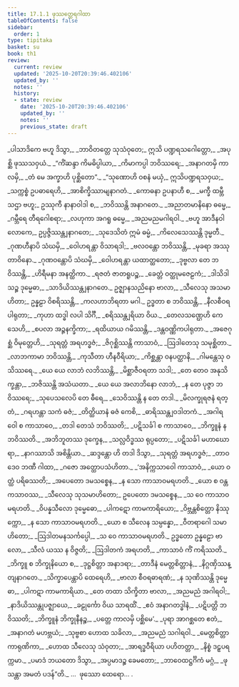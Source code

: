 ```yaml
---
title: 17.1.1 ဖုဿတ္ထေရဂါထာ
tableOfContents: false
sidebar:
  order: 1
type: tipitaka
basket: su
book: th1
review:
  current: review
  updated: '2025-10-20T20:39:46.402106'
  updated_by: ''
  notes: ''
  history:
  - state: review
    date: '2025-10-20T20:39:46.402106'
    updated_by: ''
    notes: ''
    previous_state: draft
---
```



<DynamicBreadcrumb />


<ReviewStatus review={frontmatter.review} showDetails={true} />

<HypothesisAnnotation frontmatter={frontmatter} />

<Division number="949" book="th1" e="ch" v="19" p="341">

<Paragraph number="1298" type="verses" book="th1">
_ပါသာဒိကေ ဗဟူ ဒိသွာ,_  
_ဘာဝိတတ္တေ သုသံဝုတေ;_  
ဣသိ ပဏ္ဍရသဂေါတ္တော,_  
_အပုစ္ဆိ ဖုဿသဝှယံ._  

</Paragraph>

</Division>
<Division number="950" book="th1" e="ch" v="19" p="341">

<Paragraph number="1299" type="verses" book="th1">
_“ကိံဆန္ဒာ ကိမဓိပ္ပါယာ,_  
_ကိမာကပ္ပါ ဘဝိဿရေ;_  
_အနာဂတမှိ ကာလမှိ,_  
_တံ မေ အက္ခာဟိ ပုစ္ဆိတော”._  

</Paragraph>

</Division>
<Division number="951" book="th1" e="ch" v="19" p="341">

<Paragraph number="1300" type="verses" book="th1">
_“သုဏောဟိ ဝစနံ မယှံ,_  
ဣသိပဏ္ဍရသဝှယ;_  
_သက္ကစ္စံ ဥပဓာရေဟိ,_  
_အာစိက္ခိဿာမျနာဂတံ._  

</Paragraph>

</Division>
<Division number="952" book="th1" e="ch" v="19" p="341">

<Paragraph number="1301" type="verses" book="th1">
_ကောဓနာ ဥပနာဟီ စ,_  
_မက္ခီ ထမ္ဘီ သဌာ ဗဟူ;_  
ဥဿုကီ နာနာဝါဒါ စ,_  
_ဘဝိဿန္တိ အနာဂတေ._  

</Paragraph>

</Division>
<Division number="953" book="th1" e="ch" v="19" p="341">

<Paragraph number="1302" type="verses" book="th1">
_အညာတမာနိနော ဓမ္မေ,_  
_ဂမ္ဘီရေ တီရဂေါစရာ;_  
_လဟုကာ အဂရူ ဓမ္မေ,_  
_အညမညမဂါရဝါ._  

</Paragraph>

</Division>
<Division number="954" book="th1" e="ch" v="19" p="341">

<Paragraph number="1303" type="verses" book="th1">
_ဗဟူ အာဒီနဝါ လောကေ,_  
ဥပ္ပဇ္ဇိဿန္တျနာဂတေ;_  
_သုဒေသိတံ ဣမံ ဓမ္မံ,_  
_ကိလေသေဿန္တိ ဒုမ္မတီ._  

</Paragraph>

</Division>
<Division number="955" book="th1" e="ch" v="19" p="341">

<Paragraph number="1304" type="verses" book="th1">
_ဂုဏဟီနာပိ သံဃမှိ,_  
_ဝေါဟရန္တာ ဝိသာရဒါ;_  
_ဗလဝန္တော ဘဝိဿန္တိ,_  
_မုခရာ အဿုတာဝိနော._  

</Paragraph>

</Division>
<Division number="956" book="th1" e="ch" v="19" p="341">

<Paragraph number="1305" type="verses" book="th1">
_ဂုဏဝန္တောပိ သံဃမှိ,_  
_ဝေါဟရန္တာ ယထာတ္ထတော;_  
_ဒုဗ္ဗလာ တေ ဘဝိဿန္တိ,_  
_ဟိရီမနာ အနတ္ထိကာ._  

</Paragraph>

</Division>
<Division number="957" book="th1" e="ch" v="19" p="341">

<Paragraph number="1306" type="verses" book="th1">
_ရဇတံ ဇာတရူပဉ္စ,_  
_ခေတ္တံ ဝတ္ထုမဇေဠကံ;_  
_ဒါသိဒါသဉ္စ ဒုမ္မေဓာ,_  
_သာဒိယိဿန္တျနာဂတေ._  

</Paragraph>

</Division>
<Division number="958" book="th1" e="ch" v="19" p="341">

<Paragraph number="1307" book="th1">
ဥဇ္ဈာနသညိနော ဗာလာ,_  
_သီလေသု အသမာဟိတာ;_  
ဥန္နဠာ ဝိစရိဿန္တိ,_  
_ကလဟာဘိရတာ မဂါ._  

</Paragraph>

</Division>
<Division number="959" book="th1" e="ch" v="19" p="341">

<Paragraph number="1308" type="verses" book="th1">
ဥဒ္ဓတာ စ ဘဝိဿန္တိ,_  
_နီလစီဝရပါရုတာ;_  
_ကုဟာ ထဒ္ဓါ လပါ သိင်္ဂီ,_  
_စရိဿန္တျရိယာ ဝိယ._  

</Paragraph>

</Division>
<Division number="960" book="th1" e="ch" v="19" p="341">

<Paragraph number="1309" type="verses" book="th1">
_တေလသဏ္ဌေဟိ ကေသေဟိ,_  
_စပလာ အဉ္ဇနက္ခိကာ;_  
_ရထိယာယ ဂမိဿန္တိ,_  
_ဒန္တဝဏ္ဏိကပါရုတာ._  

</Paragraph>

</Division>
<Division number="961" book="th1" e="ch" v="19" p="342">

<Paragraph number="1310" type="verses" book="th1">
_အဇေဂုစ္ဆံ ဝိမုတ္တေဟိ,_  
_သုရတ္တံ အရဟဒ္ဓဇံ;_  
_ဇိဂုစ္ဆိဿန္တိ ကာသာဝံ,_  
_ဩဒါတေသု သမုစ္ဆိတာ._  

</Paragraph>

</Division>
<Division number="962" book="th1" e="ch" v="19" p="342">

<Paragraph number="1311" type="verses" book="th1">
_လာဘကာမာ ဘဝိဿန္တိ,_  
_ကုသီတာ ဟီနဝီရိယာ;_  
_ကိစ္ဆန္တာ ဝနပတ္ထာနိ,_  
_ဂါမန္တေသု ဝသိဿရေ._  

</Paragraph>

</Division>
<Division number="963" book="th1" e="ch" v="19" p="342">

<Paragraph number="1312" type="verses" book="th1">
_ယေ ယေ လာဘံ လဘိဿန္တိ,_  
_မိစ္ဆာဇီဝရတာ သဒါ;_  
_တေ တေဝ အနုသိက္ခန္တာ,_  
_ဘဇိဿန္တိ အသံယတာ._  

</Paragraph>

</Division>
<Division number="964" book="th1" e="ch" v="19" p="342">

<Paragraph number="1313" type="verses" book="th1">
_ယေ ယေ အလာဘိနော လာဘံ,_  
_န တေ ပုဇ္ဇာ ဘဝိဿရေ;_  
_သုပေသလေပိ တေ ဓီရေ,_  
_သေဝိဿန္တိ န တေ တဒါ._  

</Paragraph>

</Division>
<Division number="965" book="th1" e="ch" v="19" p="342">

<Paragraph number="1314" type="verses" book="th1">
_မိလက္ခုရဇနံ ရတ္တံ,_  
_ဂရဟန္တာ သကံ ဓဇံ;_  
_တိတ္ထိယာနံ ဓဇံ ကေစိ,_  
_ဓာရိဿန္တျဝဒါတကံ._  

</Paragraph>

</Division>
<Division number="966" book="th1" e="ch" v="19" p="342">

<Paragraph number="1315" type="verses" book="th1">
_အဂါရဝေါ စ ကာသာဝေ,_  
_တဒါ တေသံ ဘဝိဿတိ;_  
_ပဋိသင်္ခါ စ ကာသာဝေ,_  
_ဘိက္ခူနံ န ဘဝိဿတိ._  

</Paragraph>

</Division>
<Division number="967" book="th1" e="ch" v="19" p="342">

<Paragraph number="1316" type="verses" book="th1">
_အဘိဘူတဿ ဒုက္ခေန,_  
_သလ္လဝိဒ္ဓဿ ရုပ္ပတော;_  
_ပဋိသင်္ခါ မဟာဃောရာ,_  
_နာဂဿာသိ အစိန္တိယာ._  

</Paragraph>

</Division>
<Division number="968" book="th1" e="ch" v="19" p="342">

<Paragraph number="1317" type="verses" book="th1">
_ဆဒ္ဒန္တော ဟိ တဒါ ဒိသွာ,_  
_သုရတ္တံ အရဟဒ္ဓဇံ;_  
_တာဝဒေဝ ဘဏီ ဂါထာ,_  
_ဂဇော အတ္ထောပသံဟိတာ._  

</Paragraph>

</Division>
<Division number="969" book="th1" e="ch" v="19" p="342">

<Paragraph number="1318" type="verses" book="th1">
_‘အနိက္ကသာဝေါ ကာသာဝံ,_  
_ယော ဝတ္ထံ ပရိဓဿတိ;_  
_အပေတော ဒမသစ္စေန,_  
_န သော ကာသာဝမရဟတိ._  

</Paragraph>

</Division>
<Division number="970" book="th1" e="ch" v="19" p="342">

<Paragraph number="1319" type="verses" book="th1">
_ယော စ ဝန္တကသာဝဿ,_  
_သီလေသု သုသမာဟိတော;_  
ဥပေတော ဒမသစ္စေန,_  
_သ ဝေ ကာသာဝမရဟတိ._  

</Paragraph>

</Division>
<Division number="971" book="th1" e="ch" v="19" p="342">

<Paragraph number="1320" type="verses" book="th1">
_ဝိပန္နသီလော ဒုမ္မေဓော,_  
_ပါကဋော ကာမကာရိယော;_  
_ဝိဗ္ဘန္တစိတ္တော နိဿုက္ကော,_  
_န သော ကာသာဝမရဟတိ._  

</Paragraph>

</Division>
<Division number="972" book="th1" e="ch" v="19" p="342">

<Paragraph number="1321" type="verses" book="th1">
_ယော စ သီလေန သမ္ပန္နော,_  
_ဝီတရာဂေါ သမာဟိတော;_  
_ဩဒါတမနသင်္ကပ္ပေါ,_  
_သ ဝေ ကာသာဝမရဟတိ._  

</Paragraph>

</Division>
<Division number="973" book="th1" e="ch" v="19" p="342">

<Paragraph number="1322" type="verses" book="th1">
ဥဒ္ဓတော ဥန္နဠော ဗာလော,_  
_သီလံ ယဿ န ဝိဇ္ဇတိ;_  
_ဩဒါတကံ အရဟတိ,_  
_ကာသာဝံ ကိံ ကရိဿတိ._  

</Paragraph>

</Division>
<Division number="974" book="th1" e="ch" v="19" p="343">

<Paragraph number="1323" type="verses" book="th1">
_ဘိက္ခူ စ ဘိက္ခုနိယော စ,_  
_ဒုဋ္ဌစိတ္တာ အနာဒရာ;_  
_တာဒီနံ မေတ္တစိတ္တာနံ,_  
_နိဂ္ဂဏှိဿန္တျနာဂတေ._  

</Paragraph>

</Division>
<Division number="975" book="th1" e="ch" v="19" p="343">

<Paragraph number="1324" type="verses" book="th1">
_သိက္ခာပေန္တာပိ ထေရေဟိ,_  
_ဗာလာ စီဝရဓာရဏံ;_  
_န သုဏိဿန္တိ ဒုမ္မေဓာ,_  
_ပါကဋာ ကာမကာရိယာ._  

</Paragraph>

</Division>
<Division number="976" book="th1" e="ch" v="19" p="343">

<Paragraph number="1325" type="verses" book="th1">
_တေ တထာ သိက္ခိတာ ဗာလာ,_  
_အညမညံ အဂါရဝါ;_  
_နာဒိယိဿန္တုပဇ္ဈာယေ,_  
_ခဠုင်္ကော ဝိယ သာရထိံ._  

</Paragraph>

</Division>
<Division number="977" book="th1" e="ch" v="19" p="343">

<Paragraph number="1326" type="verses" book="th1">
_ဧဝံ အနာဂတဒ္ဓါနံ,_  
_ပဋိပတ္တိ ဘဝိဿတိ;_  
_ဘိက္ခူနံ ဘိက္ခုနီနဉ္စ,_  
_ပတ္တေ ကာလမှိ ပစ္ဆိမေ’._  

</Paragraph>

</Division>
<Division number="978" book="th1" e="ch" v="19" p="343">

<Paragraph number="1327" type="verses" book="th1">
_ပုရာ အာဂစ္ဆတေ ဧတံ,_  
_အနာဂတံ မဟဗ္ဘယံ;_  
_သုဗ္ဗစာ ဟောထ သခိလာ,_  
_အညမညံ သဂါရဝါ._  

</Paragraph>

</Division>
<Division number="979" book="th1" e="ch" v="19" p="343">

<Paragraph number="1328" type="verses" book="th1">
_မေတ္တစိတ္တာ ကာရုဏိကာ,_  
_ဟောထ သီလေသု သံဝုတာ;_  
_အာရဒ္ဓဝီရိယာ ပဟိတတ္တာ,_  
_နိစ္စံ ဒဠှပရက္ကမာ._  

</Paragraph>

</Division>
<Division number="980" book="th1" e="ch" v="19" p="343">

<Paragraph number="1329" type="verses" book="th1">
_ပမာဒံ ဘယတော ဒိသွာ,_  
_အပ္ပမာဒဉ္စ ခေမတော;_  
_ဘာဝေထဋ္ဌင်္ဂိကံ မဂ္ဂံ,_  
_ဖုသန္တာ အမတံ ပဒန်”တိ._  


</Paragraph>
</Division>

<Paragraph number="1330" type="center" book="th1">
…  ဖုဿော ထေရော… .
</Paragraph>